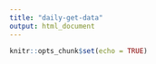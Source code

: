 ```yaml
---
title: "daily-get-data"
output: html_document
---
```


```r
knitr::opts_chunk$set(echo = TRUE)
```

